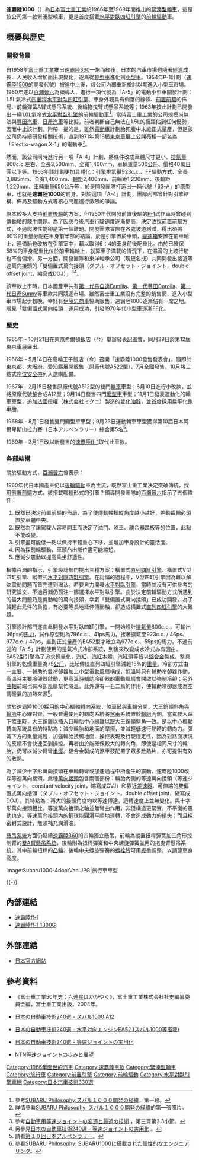 {{noteTA
|T=zh-cn:斯巴鲁1000; zh-tw:速霸陸1000; zh-hk:富士1000
|1=zh-cn:斯巴鲁; zh-tw:速霸陸; zh-hk:富士
|2=zh-cn:水平对置发动机; zh-tw:水平對臥引擎; zh-hk:水平對向引擎
|3=zh-hans:发动机; zh-hant:引擎;
|4=zh-cn:水平对置四缸发动机; zh-tw:水平對臥四缸引擎; zh-hk:水平對向四缸引擎
}}

'''速霸陸1000'''（{{lang-ja|スバル・1000}}）為[[日本|日本]][[富士重工業|富士重工業]]於1966年至1969年間推出的[[緊湊型轎車|緊湊型轎車]]，這是該公司第一款緊湊型轎車，更是首度搭載[[水平對臥四缸引擎|水平對臥四缸引擎]]的[[前輪驅動|前輪驅動]]車。

== 概要與歷史 ==
{{Infobox Automobile
|name          = 速霸陸1000
|aka           = 
|image         = [[File:Subaru1000_01.jpg|220px]]<br>[[File:SUbaru1000-2dr.jpg|220px]]
|manufacturer  = [[富士重工業|富士重工業]]
|predecessor   = 
|successor     = [[速霸陸ff-1|速霸陸ff-1]]
|class         = [[緊湊型轎車|緊湊型轎車]]
|assembly      = 
|body_style    = 二、四門[[緊湊型轎車|緊湊型轎車]]<br>二、四門[[旅行車|旅行車]]
|production    = 1966年-1969年
|layout        = [[前置前驅|FF]]
|transmission  = 四速手動排檔
|engine        = 977c.c.水冷式[[水平對臥四缸引擎|水平對臥四缸]]OHV [[速霸陸EA族引擎#EA52型|EA52型]]引擎<br>977c.c.水冷式[[水平對臥四缸引擎|水平對臥四缸]]OHV [[速霸陸EA族引擎#EA53型|EA53型]]引擎
|wheelbase     = 2,400mm
|length        = 3,925mm
|width         = 1,480mm
|height        = 1,390mm
|weight        = 695kg
|ftrack        = 1,225mm
|rtrack        = 1,210mm
|fuel_economy  = 
|fuel_capacity = 36L
|related       =  
|similar       = 
|designer      = [[百瀨晉六|百瀨晉六]]
}}

=== 開發背景 ===
自1958年[[富士重工業|富士重工業]]推出[[速霸陸360|速霸陸360]]一炮而紅後，日本的汽車市場也隨著[[經濟|經濟]]成長、人民收入增加而出現變化，逐漸從[[輕型車|輕型車]]進化到[[紧凑型轿车|小型車]]。1954年P-1計劃（[[速霸陸1500|速霸陸1500]]的開發代號）被迫中止後，該公司內部重新檢討以期進入小型車市場。1960年遂以[[百瀨晉六|百瀨晉六]]為領導人，進行一項代號為「A-5」的電動小型車開發計劃：1.5L氣冷式[[四冲程循环|四衝程]][[水平對臥四缸引擎|水平對臥四缸引擎]]、車身外觀具有俐落的線條、[[前置前驅|前置前驅]]的佈局、前輪彈簧A臂式懸吊系統、後輪拖曳臂式懸吊系統等；1963年按此計劃已開發出一輛1.0L氣冷式[[水平對臥引擎|水平對臥引擎]]的前輪驅動車<ref>參考{{ja}}[http://subaru-philosophy.jp/post/25633627314/1000 SUBARU Philosophy:スバル１０００開発の経緯]，第一段。</ref>。當時富士重工業的公司規模尚無法與[[豐田汽車|豐田汽車]]、[[日產汽車|日產汽車]]等比擬，前者判斷自己無法在1.5L的級距佔到任何優勢，因而中止該計劃。附帶一提的是，雖然[[電動車|電動車]]計劃胎死腹中未能正式量產，但是該公司仍持續研發相關技術，直到1971年第18屆[[東京車展|東京車展]]上公開亮相一部名為「Electro-wagon X-1」的電動車<ref>詳情參看{{ja}}[http://subaru-philosophy.jp/post/25633627314/1000 SUBARU Philosophy: スバル１０００開発の経緯]的第一張照片。</ref>。

然而，該公司同時進行另一項「A-4」計劃，將條件改成車體尺寸更小、[[排氣量|排氣量]]800c.c.左右、全長3,500mm、全寬1,400mm、車輛重量500[[公斤|公斤]]、價格40萬[[日圓|日圓]]以下等。1963年該計劃更加具體化：引擎排氣量923c.c.、[[前置前驅|FF]]驅動方式、全長3,885mm、全寬1,400mm、[[軸距|軸距]]2,400mm、前輪距1,230mm、後輪距1,220mm、車輛重量650公斤等，於是開發團隊打造出一輛代號「63-A」的原型車，也就是'''速霸陸1000'''的前身。對於這項「A-4」計劃，團隊內部曾針對引擎結構、佈局及驅動方式等核心問題進行激烈的爭論。

原本較多人支持[[前置後驅|前置後驅]]的方案，但1950年代開發前置後驅的[[速霸陸1500|P-1]]試作車時曾碰到[[傳動軸|傳動軸]]的棘手問題。為了因應今後汽車行駛[[速度|速度]]逐漸提高，決定改採[[前置前驅|前置前驅]]方式，不過爬坡性能卻是第一個難題。開發團隊實際在各處坡道測試，得出須將60%的重量分配在車身前半部的結論。於是引擎置於車頭，[[变速器|變速箱]]安置在前車軸上，連備胎也改放在引擎室中，藉以取得6：4的車身前後配重比。由於已確保58%的車身配重比位於前車輪軸上，就算車子滿載的情況下，在濕滑的上坡行駛也不會偏滑。另一方面，開發團隊和東洋軸承公司（現更名成{{link-ja|NTN公司|NTN}}）共同開發出接近等速萬向接頭的「雙偏置式萬向接頭（{{ja}}ダブル・オフセット・ジョイント，{{en}}double offset joint，縮寫成DOJ）」<ref>參考{{ja}}[http://www.ntn.co.jp/japan/products/tech/review/pdf/NTN_TR70_P008.pdf 自動車用等速ジョイントの変遷と最近の技術] {{webarchive|url=https://web.archive.org/web/20120227163726/http://www.ntn.co.jp/japan/products/tech/review/pdf/NTN_TR70_P008.pdf |date=2012-02-27 }}，第三頁第2.3小節。</ref><ref>另參見{{ja}}[http://www.jsae.or.jp/autotech/data/8-2.html 日本の自動車技術240選 - 等速ジョイントの実用化] {{Wayback|url=http://www.jsae.or.jp/autotech/data/8-2.html |date=20131003084623 }}。</ref>。

該車款上市時，日本國產車共有[[馬自達323#第一代（1963年-1968年）|第一代馬自達Familia]]、[[丰田卡罗拉#第一代（E10）|第一代豐田Corolla]]、[[日產Sunny|第一代日產Sunny]]等車款共同競逐市場。雖然富士重工業沒有完整的銷售網，進入小型車市場起步較晚，幸好有[[伊藤忠商事|伊藤忠商事]]協助販售，速霸陸1000逐漸佔有一席之地。眼見「雙偏置式萬向接頭」運用成功，引發1970年代小型車逐漸[[前置前驅|FF]]化。

=== 歷史 ===
1965年 - 10月21日在東京希爾頓飯店（今{{link-ja|首都東急飯店|キャピトル東急ホテル}}）舉辦發表[[記者會|記者會]]，同月29日於第12屆[[東京車展|東京車展]]展出。

1966年 - 5月14日在高輪王子飯店（今{{link-ja|高輪大王子飯店|グランドプリンスホテル高輪}}）召開「速霸陸1000發售發表會」，隨即於[[東京都|東京都]]、[[大阪府|大阪府]]、[[愛知縣|愛知縣]]展開販售（原廠代號A522型），7月全國發售，10月將三點式[[座位安全帶|座位安全帶]]列入選購配備。

1967年 - 2月15日發售原廠代號A512型的雙門[[轎車|轎車]]車型；6月10日進行小改款，並將原廠代號整合成A12型；9月14日發售四門[[廂型車|廂型車]]車型；11月1日發表運動化的轎車車型，追加[[法國|法國]]{{link-en|Solex|Solex}}授權{{link-ja|三國工業|ミクニ}}（{{ja}}株式会社ミクニ）製造的雙[[化油器|化油器]]，並首度採用扁平化跑車胎。

1968年 - 8月1日發售雙門廂型車車型；9月23日運動轎車車型獲得第10屆日本阿爾卑斯山拉力賽（{{ja}}日本アルペンラリー）綜合第5名<ref>請看{{ja}}[http://people-power.jp/hup0801/rally/alpine10.html 第１０回日本アルペンラリー]。</ref>。

1969年 - 3月1日改以新發售的[[速霸陸ff-1|速霸陸ff-1]]取代此車款。

=== 各部結構 ===
關於驅動方式，[[百瀨晉六|百瀨晉六]]曾表示：
{{Cquote|雖然[[速霸陸1500|P-1]]採[[前置後驅|FR]]方式，但的確感覺並非合理的傳動方式。前置引擎的動力經[[傳動軸|傳動軸]]來到[[差速器|差速器]]，再傳達到[[輪胎|輪胎]]。這樣過長的路徑，加上傳動軸乃車身震動的肇因，使用在乘用車上是不合理的。相對地[[前置前驅|FF]]方式不但零件較少，也沒有壓迫到乘員的空間，乃合理的驅動方式<ref>參考《富士重工業50年史：六連星はかがやく》，富士重工業株式会社社史編纂委員会編，富士重工業出版，2004年。</ref>。}}

1960年代日本國產車仍以[[後輪驅動|後輪驅動]]車為主流，既然富士重工業決定突破傳統，採用[[前置前驅|前置前驅]]方式，該搭載哪種形式的引擎？領導開發團隊的[[百瀨晉六|百瀨晉六]]指示了五個條件：
# 既然已決定前置前驅的佈局，為了使傳動軸操縱角度越小越好，差動齒輪必須置於車體中央。
# 既然為了讓駕駛人容易開車而決定了油門、煞車、[[離合器|離合器]]踏板等的位置，此點不能改變。
# 引擎盡可能低一點以保持車體重心下移，並增加車身設計的靈活度。
# 因為採前輪驅動，車頭凸出部位盡可能縮短。
# 應減少震動以提高乘坐舒適性。

根據百瀨的指示，引擎設計部門提出三種方案：橫置式[[直列四缸引擎|直列四缸引擎]]、橫置式V型四缸引擎、縱置式[[水平對臥四缸引擎|水平對臥四缸引擎]]。在討論的過程中，V型四缸引擎因為難以解決震動問題而首先遭到淘汰。若要自力開發[[水平對臥引擎|水平對臥引擎]]，當時並沒有可供參考的研究論文，不過百瀨仍孤注一擲選擇水平對臥引擎。由於決定前輪驅動方式所遇到的最大問題乃是傳動軸的萬向接頭，幸虧「雙偏置式萬向接頭」已成功開發。為了減輕此元件的負擔，有必要等長地延伸傳動軸，卻造成橫置式[[直列四缸引擎|直列四缸引擎]]的大難題。

引擎設計部門遂由此開發水平對臥四缸引擎，一開始設計[[排氣量|排氣量]]800c.c.、可輸出36ps的[[馬力|馬力]]，試作原型則為796c.c.、41ps馬力。接著擴缸至923c.c. / 46ps、977c.c. / 47ps，直到正式量產的EA52型才確立為977c.c.、55ps的馬力。不過前述的「A-5」計劃使用的是氣冷式冷卻系統，到後來改變成水冷式亦有因由。EA52型引擎為了追求輕量化，[[汽缸|汽缸]]、[[汽缸本體|汽缸本體]]、汽缸頭等皆以[[鋁合金|鋁合金]]製成，整具引擎的乾燥重量為75[[公斤|公斤]]，比起傳統直列四缸引擎減輕15%的[[重量|重量]]。冷卻方式由一主要、一輔助的雙冷卻器加上小型電動風扇構成，低溫時只有輔助冷卻器作動，高溫時主要冷卻器啟動，更高溫時輔助冷卻器的電動風扇會開啟以強制冷卻；另外[[曲軸|曲軸]]前端也有冷卻風扇幫忙降溫。此外還有一石二鳥的作用，使輔助冷卻器成為空調暖氣的加熱來源<ref>參看{{ja}}[http://subaru-philosophy.jp/post/29609266413/subaru1000 SUBARU Philosophy: SUBARU1000に搭載された個性的なエンジニアリング]。</ref>。

關於速霸陸1000採用的中心樞軸轉向系統，煞車鼓與車輪分開，大王銷傾斜角與[[輪胎|輪胎]]中心線對齊。一般普遍使用的轉向系統將[[煞車|煞車]]系統置於[[輪胎|輪胎]]內側，當駕駛人踩下煞車時，大王銷難以插入且輪胎中心線難以跟大王銷傾斜角一致。是以中心樞軸轉向系統具有的特點為：減少輪胎和地面的摩擦，並減輕低速行駛時的轉向力。彈簧下方的重量減輕，加強輪胎接觸地面、操控表現及行駛穩定性，因為對路面狀況的反饋不會快速回到操控。再者由於能確保較大的轉向角，即使是相同尺寸的輪胎，仍可以減少轉彎[[半徑|半徑]]。鋁合金製成的煞車鼓配置了眾多散熱片，亦可提供有效的散熱。

為了減少十字形萬向接頭在車輛轉彎或加速過程中所產生的震動，速霸陸1000改採等速萬向接頭。此種[[萬向接頭|萬向接頭]]包含兩個部份：輪胎內側的等速萬向接頭（{{ja}}等速ジョイント，{{en}}constant velocity joint，縮寫成CVJ）和靠近[[差速器|差速器]]、可伸縮的雙偏置式萬向接頭（{{ja}}ダブル・オフセット・ジョイント，{{en}}double offset joint，縮寫成DOJ）。其特點為：再大的接頭角度均以等速傳達，迴轉速度上並無變化。與十字形萬向接頭相比，等速萬向接頭之軸並無彎曲作用，非但構造更緊實，不平衡的震動也少。等速萬向接頭內的鋼球能圓滑平順地運轉，不會造成動力的損失；而且採密封式設計，無須補充潤滑油。

[[懸吊系統|懸吊系統]]方面仍延續[[速霸陸360|速霸陸360]]的四輪獨立懸吊，前輪為縱置扭桿彈簧加三角形控制臂的[[雙橫臂懸架|雙A臂懸吊系統]]，後輪則為扭桿彈簧和中央螺旋彈簧並用的拖曳臂懸吊系統。其中前輪扭桿的[[凸輪|凸輪]]、後輪中央螺旋彈簧的[[螺栓|螺栓]]皆可用[[扳手|扳手]]調整，以調節車身高度。

<gallery>
Image:Subaru1000-4doorVan.JPG|旅行車車型
</gallery>
{{-}}

== 內部連結 ==
* [[速霸陸ff-1|速霸陸ff-1]]
* [[速霸陸ff-1_1300G|速霸陸ff-1 1300G]]

== 外部連結 ==
* {{ja}}[http://subaru-philosophy.jp/tagged/SUBARU1000 日本官方網站]
 
== 參考資料 ==
* 《富士重工業50年史：六連星はかがやく》，富士重工業株式会社社史編纂委員会編，富士重工業出版，2004年。
* {{ja}}[https://web.archive.org/web/20130310182223/http://jsae.or.jp/autotech/data/1-46.html 日本の自動車技術240選 - スバル1000 A12]
* {{ja}}[https://web.archive.org/web/20130310183024/http://jsae.or.jp/autotech/data/9-1.html 日本の自動車技術240選 - 水平対向エンジンEA52 (スバル1000等搭載)]
* {{ja}}[https://web.archive.org/web/20131003084623/http://www.jsae.or.jp/autotech/data/8-2.html 日本の自動車技術240選 - 等速ジョイントの実用化]
* {{ja}}[http://www.ntn.co.jp/japan/products/tech/review/pdf/NTN_TR66_P002.pdf NTN等速ジョイントの歩みと展望]{{dead link|date=十月 2017 |bot=InternetArchiveBot }}
{{Reflist}}

{{Subaru early}}

[[Category:1966年面世的汽車|Category:1966年面世的汽車]]
[[Category:速霸陸車款|Category:速霸陸車款]]
[[Category:緊湊型轎車|Category:緊湊型轎車]]
[[Category:旅行車|Category:旅行車]]
[[Category:前置引擎|Category:前置引擎]]
[[Category:前輪驅動|Category:前輪驅動]]
[[Category:水平對臥引擎車輛|Category:水平對臥引擎車輛]]
[[Category:日本汽車技術330選|Category:日本汽車技術330選]]